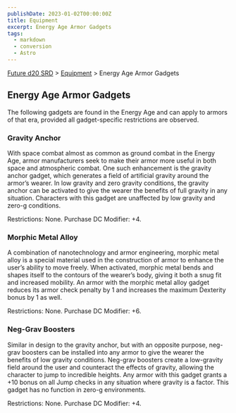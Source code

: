 ```yaml
---
publishDate: 2023-01-02T00:00:00Z
title: Equipment
excerpt: Energy Age Armor Gadgets
tags:
  - markdown
  - conversion
  - Astro
---
```






[Future d20 SRD](/#futureD20) > [Equipment](future-d20-srd-equipment-index) > Energy Age Armor Gadgets




## Energy Age Armor Gadgets


The following gadgets are found in the Energy Age and can apply to armors of that era, provided all gadget-specific restrictions are observed.



### Gravity Anchor


With space combat almost as common as ground combat in the Energy Age, armor manufacturers seek to make their armor more useful in both space and atmospheric combat. One such enhancement is the gravity anchor gadget, which generates a field of artificial gravity around the armor’s wearer. In low gravity and zero gravity conditions, the gravity anchor can be activated to give the wearer the benefits of full gravity in any situation. Characters with this gadget are unaffected by low gravity and zero-g conditions.


Restrictions: None.
Purchase DC Modifier: +4.


### Morphic Metal Alloy


A combination of nanotechnology and armor engineering, morphic metal alloy is a special material used in the construction of armor to enhance the user’s ability to move freely. When activated, morphic metal bends and shapes itself to the contours of the wearer’s body, giving it both a snug fit and increased mobility. An armor with the morphic metal alloy gadget reduces its armor check penalty by 1 and increases the maximum Dexterity bonus by 1 as well.


Restrictions: None.
Purchase DC Modifier: +6.


### Neg-Grav Boosters


Similar in design to the gravity anchor, but with an opposite purpose, neg-grav boosters can be installed into any armor to give the wearer the benefits of low gravity conditions. Neg-grav boosters create a low-gravity field around the user and counteract the effects of gravity, allowing the character to jump to incredible heights. Any armor with this gadget grants a +10 bonus on all Jump checks in any situation where gravity is a factor. This gadget has no function in zero-g environments.


Restrictions: None.
Purchase DC Modifier: +4.



